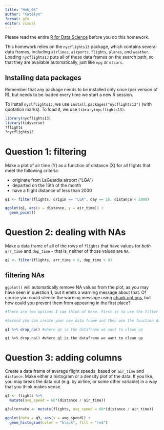 ```yaml
---
title: "Hmk_05"
author: "Katelyn"
format: gfm
editor: visual
---
```


Please read the entire [R for Data Science](https://r4ds.had.co.nz/transform.html) before you do this homework.

This homework relies on the `nycflights13` package, which contains several data frames, including `airlines`, `airports`, `flights`, `planes`, and `weather`. Loading `nycflights13` puts all of these data frames on the search path, so that they are available automatically, just like `mpg` or `mtcars`.

## Installing data packages

Remember that any package needs to be installed only once (per version of R), but needs to be loaded every time we start a new R session.

To install `nyclflights13`, we use `install.packages("nycflights13")` (with quotation marks). To load it, we use `library(nycflights13)`.

```r

library(nycflights13)
library(tidyverse)
?flights
?nycflights13

```

# Question 1: filtering

Make a plot of air time (Y) as a function of distance (X) for all flights that meet the following criteria:

-   originate from LaGuardia airport ("LGA")
-   departed on the 16th of the month
-   have a flight distance of less than 2000

```r

q1 <- filter(flights, origin == "LGA", day == 16, distance < 2000)

ggplot(q1, aes(x = distance, y = air_time)) +
  geom_point()

```

# Question 2: dealing with NAs

Make a data frame of all of the rows of `flights` that have values for *both* `arr_time` and `dep_time` - that is, neither of those values are `NA`.

```r

q2 <- filter(flights, arr_time > 0, dep_time > 0)

```

## filtering NAs

`ggplot()` will automatically remove NA values from the plot, as you may have seen in question 1, but it emits a warning message about that. Of course you could silence the warning message using [chunk options](https://bookdown.org/yihui/rmarkdown-cookbook/chunk-options.html), but how could you prevent them from appearing in the first place?

```r

#There are two options I can think of here. First is to use the filter function for all the variables you want to graph, since it automatically will remove NAs. 

#Second you can create your new data frame and then use the function drop_na()

q1 %>% drop_na() #where q1 is the dataframe we want to clean up

```

`q1 %>% drop_na() #where q1 is the dataframe we want to clean up`

# Question 3: adding columns

Create a data frame of average flight speeds, based on `air_time` and `distance`. Make either a histogram or a density plot of the data. If you like, you may break the data out (e.g. by airline, or some other variable) in a way that you think makes sense.

```r

q3 <- flights %>%
  mutate(avg_speed = 60*(distance / air_time))

q3alternate <- mutate(flights, avg_speed = 60*(distance / air_time))

ggplot(data = q3, aes(x = avg_speed)) +
  geom_histogram(color = "black", fill = "red")
```
